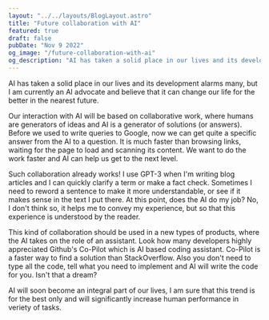 ```yaml
---
layout: "../../layouts/BlogLayout.astro"
title: "Future collaboration with AI"
featured: true
draft: false
pubDate: "Nov 9 2022"
og_image: "/future-collaboration-with-ai"
og_description: "AI has taken a solid place in our lives and its development alarms many, but I am currently an AI advocate and believe that it can change our life for the better in the nearest future."
---
```


AI has taken a solid place in our lives and its development alarms many, but I am currently an AI advocate and believe that it can change our life for the better in the nearest future.

Our interaction with AI will be based on collaborative work, where humans are generators of ideas and AI is a generator of solutions (or answers). Before we used to write queries to Google, now we can get quite a specific answer from the AI to a question. It is much faster than browsing links, waiting for the page to load and scanning its content. We want to do the work faster and AI can help us get to the next level.

Such collaboration already works! I use GPT-3 when I'm writing blog articles and I can quickly clarify a term or make a fact check. Sometimes I need to reword a sentence to make it more understandable, or see if it makes sense in the text I put there. At this point, does the AI do my job? No, I don't think so, it helps me to convey my experience, but so that this experience is understood by the reader.

This kind of collaboration should be used in a new types of products, where the AI takes on the role of an assistant. Look how many developers highly appreciated Github's Co-Pilot which is AI based coding assistant. Co-Pilot is a faster way to find a solution than StackOverflow. Also you don't need to type all the code, tell what you need to implement and AI will write the code for you. Isn't that a dream?

AI will soon become an integral part of our lives, I am sure that this trend is for the best only and will significantly increase human performance in veriety of tasks.
